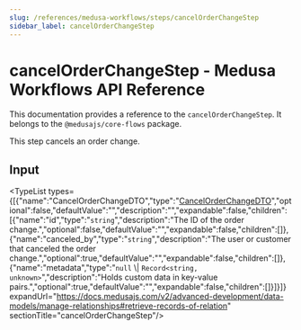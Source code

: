 ```yaml
---
slug: /references/medusa-workflows/steps/cancelOrderChangeStep
sidebar_label: cancelOrderChangeStep
---
```



# cancelOrderChangeStep - Medusa Workflows API Reference

This documentation provides a reference to the `cancelOrderChangeStep`. It belongs to the `@medusajs/core-flows` package.

This step cancels an order change.

## Input

<TypeList types={[{"name":"CancelOrderChangeDTO","type":"[CancelOrderChangeDTO](../../../../../order/interfaces/order.CancelOrderChangeDTO/page.mdx)","optional":false,"defaultValue":"","description":"","expandable":false,"children":[{"name":"id","type":"`string`","description":"The ID of the order change.","optional":false,"defaultValue":"","expandable":false,"children":[]},{"name":"canceled_by","type":"`string`","description":"The user or customer that canceled the order change.","optional":true,"defaultValue":"","expandable":false,"children":[]},{"name":"metadata","type":"`null` \\| `Record<string, unknown>`","description":"Holds custom data in key-value pairs.","optional":true,"defaultValue":"","expandable":false,"children":[]}]}]} expandUrl="https://docs.medusajs.com/v2/advanced-development/data-models/manage-relationships#retrieve-records-of-relation" sectionTitle="cancelOrderChangeStep"/>
